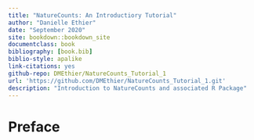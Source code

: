 ```yaml
--- 
title: "NatureCounts: An Introductiory Tutorial"
author: "Danielle Ethier"
date: "September 2020"
site: bookdown::bookdown_site
documentclass: book
bibliography: [book.bib]
biblio-style: apalike
link-citations: yes
github-repo: DMEthier/NatureCounts_Tutorial_1
url: 'https://github.com/DMEthier/NatureCounts_Tutorial_1.git'
description: "Introduction to NatureCounts and associated R Package"
---
```


# Preface {-}


